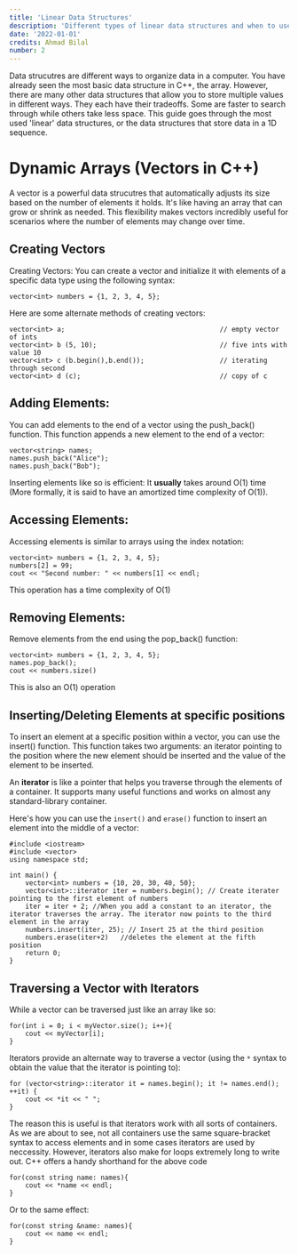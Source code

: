 ```yaml
---
title: 'Linear Data Structures'
description: 'Different types of linear data structures and when to use them'
date: '2022-01-01'
credits: Ahmad Bilal
number: 2
---
```


Data strucutres are different ways to organize data in a computer. You have already seen the most basic data structure in C++, the array. However, there are many other data structures that allow you to store multiple values in different ways. They each have their tradeoffs. Some are faster to search through while others take less space. This guide goes through the most used 'linear' data structures, or the data structures that store data in a 1D sequence.

# Dynamic Arrays (Vectors in C++)

A vector is a powerful data strucutres that automatically adjusts its size based on the number of elements it holds. It's like having an array that can grow or shrink as needed. This flexibility makes vectors incredibly useful for scenarios where the number of elements may change over time.

## Creating Vectors

Creating Vectors:
You can create a vector and initialize it with elements of a specific data type using the following syntax:

```
vector<int> numbers = {1, 2, 3, 4, 5};
```

Here are some alternate methods of creating vectors:

```
vector<int> a;                                       // empty vector of ints
vector<int> b (5, 10);                               // five ints with value 10
vector<int> c (b.begin(),b.end());                   // iterating through second
vector<int> d (c);                                   // copy of c
```

## Adding Elements:

You can add elements to the end of a vector using the push_back() function. This function appends a new element to the end of a vector:

```
vector<string> names;
names.push_back("Alice");
names.push_back("Bob");
```

Inserting elements like so is efficient: It **usually** takes around O(1) time (More formally, it is said to have an amortized time complexity of O(1)).

## Accessing Elements:

Accessing elements is similar to arrays using the index notation:

```
vector<int> numbers = {1, 2, 3, 4, 5};
numbers[2] = 99;
cout << "Second number: " << numbers[1] << endl;
```

This operation has a time complexity of O(1)

## Removing Elements:

Remove elements from the end using the pop_back() function:

```
vector<int> numbers = {1, 2, 3, 4, 5};
names.pop_back();
cout << numbers.size()
```

This is also an O(1) operation

## Inserting/Deleting Elements at specific positions

To insert an element at a specific position within a vector, you can use the insert() function. This function takes two arguments: an iterator pointing to the position where the new element should be inserted and the value of the element to be inserted.

An **iterator** is like a pointer that helps you traverse through the elements of a container. It supports many useful functions and works on almost any standard-library container.

Here's how you can use the `insert()` and `erase()` function to insert an element into the middle of a vector:

```
#include <iostream>
#include <vector>
using namespace std;

int main() {
    vector<int> numbers = {10, 20, 30, 40, 50};
    vector<int>::iterator iter = numbers.begin(); // Create iterater pointing to the first element of numbers
    iter = iter + 2; //When you add a constant to an iterator, the iterator traverses the array. The iterator now points to the third element in the array
    numbers.insert(iter, 25); // Insert 25 at the third position
    numbers.erase(iter+2)   //deletes the element at the fifth position
    return 0;
}
```

## Traversing a Vector with Iterators

While a vector can be traversed just like an array like so:

```
for(int i = 0; i < myVector.size(); i++){
    cout << myVector[i];
}
```

Iterators provide an alternate way to traverse a vector (using the `*` syntax to obtain the value that the iterator is pointing to):

```
for (vector<string>::iterator it = names.begin(); it != names.end(); ++it) {
    cout << *it << " ";
}
```

The reason this is useful is that iterators work with all sorts of containers. As we are about to see, not all containers use the same square-bracket syntax to access elements and in some cases iterators are used by neccessity. However, iterators also make for loops extremely long to write out. C++ offers a handy shorthand for the above code

```
for(const string name: names){
    cout << *name << endl;
}
```

Or to the same effect:

```
for(const string &name: names){
    cout << name << endl;
}
```
